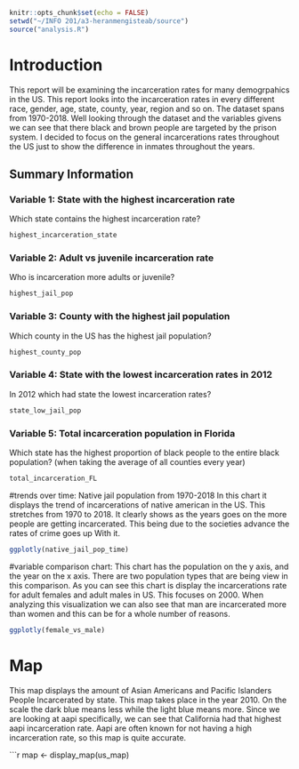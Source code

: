 ```r
knitr::opts_chunk$set(echo = FALSE)
setwd("~/INFO 201/a3-heranmengisteab/source")
source("analysis.R")
```

# Introduction
This report will be examining the incarceration rates for many demogrpahics in the US. This report looks into the incarceration rates in every different race, gender, age, state, county, year, region and so on. The dataset spans from 1970-2018. Well looking through the dataset and the variables givens we can see that there black and brown people are targeted by the prison system. I decided to focus on the general incarcerations rates throughout the US just to show the difference in inmates throughout the years. 

## Summary Information

### Variable 1: State with the highest incarceration rate
Which state contains the highest incarceration rate? 
```r
highest_incarceration_state
```
### Variable 2: Adult vs juvenile incarceration rate  
Who is incarceration more adults or juvenile? 
```r
highest_jail_pop
```

### Variable 3: County with the highest jail population 
Which county in the US has the highest jail population? 
```r
highest_county_pop
```

### Variable 4: State with the lowest incarceration rates in 2012

In 2012 which had state the lowest incarceration rates? 
```r
state_low_jail_pop 
```

### Variable 5: Total incarceration population in Florida
Which state has the highest proportion of black people to the entire black population? (when taking the average of all counties every year)
```r
total_incarceration_FL 
```

#trends over time: Native jail population from 1970-2018
In this chart it displays the trend of incarcerations of native american in the US. This stretches from 1970 to 2018. It clearly shows as the years goes on the more people are getting incarcerated. This being due to the societies advance the rates of crime goes up With it. 
```r
ggplotly(native_jail_pop_time)
```
#variable comparison chart: 
This chart has the population on the y axis, and the year on the x axis. There are two population types that are being view in this comparison. As you can see this chart is display the incarcerations rate for adult females and adult males in US. This focuses on 2000. When analyzing this visualization we can also see that man are incarcerated more than women and this can be for a whole number of reasons.
```r
ggplotly(female_vs_male)

```

# Map 
This map displays the amount of Asian Americans and Pacific Islanders People Incarcerated by state. This map takes place in the year 2010. On the scale the dark blue means less while the light blue means more. Since we are looking at aapi specifically, we can see that California had that highest aapi incarceration rate. Aapi are often known for not having a high incarceration rate, so this map is quite accurate. 

```r

map <- display_map(us_map)